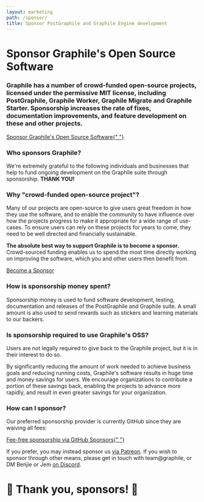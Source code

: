 ```yaml
---
layout: marketing
path: /sponsor/
title: Sponsor PostGraphile and Graphile Engine development
---
```



<MarketingLayout blue>
<Hero bg="white">

# Sponsor Graphile's Open Source Software

</Hero>

<MarketingSection bg="white" left maxWidth>
<h3>
  Graphile has a number of crowd-funded open-source projects, licensed under
  the permissive MIT license, including PostGraphile, Graphile Worker,
  Graphile Migrate and Graphile Starter. Sponsorship increases the rate of
  fixes, documentation improvements, and feature development on these and
  other projects.
</h3>

<div class="flex">
  <a class="button--solid" href="https://github.com/users/benjie/sponsorship">
    Sponsor Graphile's Open Source Software{" "}
    <span class="fas fa-fw fa-external-link-square-alt" />
  </a>
</div>

</MarketingSection>
<MarketingDivide from="white" to="medium" />

<MarketingSection bg="medium">

### Who sponsors Graphile?

<div style={{maxWidth: '48rem', margin: '0 auto'}}>

We're extremely grateful to the following individuals and businesses that help
to fund ongoing development on the Graphile suite through sponsorship. **THANK
YOU!**

</div>

<!-- SPONSORS_BEGIN -->

<Sponsors level="featured">
  <Sponsor
    name="Surge"
    avatar="/images/sponsors/surge.png"
    href="https://surge.io/"
  />
  <Sponsor
    name="Story.ai"
    avatar="/images/sponsors/storyscript.png"
    href="https://storyscript.com/?utm_source=postgraphile"
    business
  />
  <Sponsor
    name="Chad Furman"
    avatar="/images/sponsors/chadf.png"
    href="http://chads.website"
  />
  <Sponsor
    name="The Guild"
    avatar="/images/sponsors/theguild.png"
    href="https://www.the-guild.dev/"
    business
  />
  <Sponsor
    name="Fanatics"
    avatar="/images/sponsors/fanatics.png"
    href="https://www.fanatics.com/"
  />
  <Sponsor
    name="Enzuzo"
    avatar="/images/sponsors/enzuzo.png"
    href="https://www.enzuzo.com/"
  />
</Sponsors>
<Sponsors level="leaders">
  <Sponsor name="Robert Claypool" />
  <Sponsor name="Joe Dennis" />
  <Sponsor
    name="Qwick"
    avatar="/images/sponsors/qwick.png"
    href="https://qwick.com/"
    business
  />
  <Sponsor name="domonda" avatar="/images/sponsors/domonda.png" business />
  <Sponsor name="Jack Dinker" />
  <Sponsor
    name="Politics Rewired"
    avatar="/images/sponsors/politics-rewired.png"
    href="https://politicsrewired.com/"
    business
  />
  <Sponsor
    name="Dovetail"
    avatar="/images/sponsors/dovetail.png"
    href="https://dovetailapp.com/"
    business
  />
  <Sponsor name="DocIQ" avatar="/images/sponsors/dociq.png" business />
  <Sponsor name="nigelrmtaylor" />
  <Sponsor
    name="Principia Mentis"
    avatar="/images/sponsors/principiamentis.png"
    business
  />
  <Sponsor name="HR-ON" avatar="/images/sponsors/hron.png" business />
  <Sponsor
    name="Luxor Labs"
    avatar="/images/sponsors/luxorlabs.jpeg"
    business
  />
  <Sponsor name="PostHog" avatar="/images/sponsors/posthog.png" business />
  <Sponsor name="Taiste" avatar="/images/sponsors/taiste-sq.svg" business />
  <Sponsor name="Axinom" avatar="/images/sponsors/axinom.png" business />
  <Sponsor name="Notably" avatar="/images/sponsors/notably.png" business />
  <Sponsor name="Nathanael Beisiegel" />
  <Sponsor name="William Baxter" />
  <Sponsor
    name="SuperRare Labs"
    avatar="/images/sponsors/superrare.png"
    business
  />
  <Sponsor
    name="IaSQL"
    avatar="/images/sponsors/IaSQL.png"
    href="https://iasql.com/"
    business
  />
  <Sponsor name="latch.bio" avatar="/images/sponsors/latchbio.jpg" business />
</Sponsors>
<Sponsors level="supporters">
  <Sponsor
    name="Postlight"
    avatar="/images/sponsors/postlight.jpg"
    href="https://postlight.com/?utm_source=graphile"
    business
  />
  <Sponsor name="Philipp Litzenberger" />
  <Sponsor name="Sam Levin" />
  <Sponsor name="Matt Bretl" contributor />
  <Sponsor name="Chris Watland" />
  <Sponsor name="Mark" />
  <Sponsor name="svarmony" business />
  <Sponsor name="Simon Elliott" />
  <Sponsor name="James Rascoe" />
  <Sponsor name="CJ Lazell" />
  <Sponsor name="Mansoor Razzaq" />
  <Sponsor name="Jimmy Liu" />
  <Sponsor name="Keith Layne" />
  <Sponsor name="Olli Selamaa" />
  <Sponsor name="Paul Melnikow" />
  <Sponsor name="Alvin Ali Khaled" />
  <Sponsor name="Dani Kenan" />
  <Sponsor name="Stéphane Klein" />
  <Sponsor name="Splitgraph" business />
  <Sponsor name="Kadi Kraman" />
  <Sponsor name="Andrew Poland" />
  <Sponsor name="OnThisSpot" business />
  <Sponsor name="Benjamin Berman" />
  <Sponsor name="Zymego" business />
  <Sponsor name="ARK" business />
  <Sponsor name="Sen Palanisami" />
  <Sponsor name="nick" />
  <Sponsor name="CartoLab" business />
</Sponsors>
<Sponsors level="backers">
  <Sponsor name="plus 70 more backers..." plain />
</Sponsors>

<!-- SPONSORS_END -->

</MarketingSection>
<MarketingDivide from="medium" to="dark" via="light" down />

<MarketingSection bg="dark" left maxWidth>

### Why "crowd-funded open-source project"?

Many of our projects are open-source to give users great freedom in how they use
the software, and to enable the community to have influence over how the
projects progress to make it appropriate for a wide range of use-cases. To
ensure users can rely on these projects for years to come, they need to be well
directed and financially sustainable.

**The absolute best way to support Graphile is to become a sponsor.**
Crowd-sourced funding enables us to spend the most time directly working on
improving the software, which you and other users then benefit from.

<div class="flex">
  <a class="button--solid" href="https://github.com/users/benjie/sponsorship">
    Become a Sponsor <span class="fas fa-fw fa-external-link-square-alt" />
  </a>
</div>

</MarketingSection>
<MarketingDivide from="dark" to="light" />
<MarketingSection bg="light" left maxWidth>

### How is sponsorship money spent?

Sponsorship money is used to fund software development, testing, documentation
and releases of the PostGraphile and Graphile suite. A small amount is also used
to send rewards such as stickers and learning materials to our backers.

</MarketingSection>
<MarketingDivide from="light" to="medium" down />
<MarketingSection bg="medium" left maxWidth>

### Is sponsorship required to use Graphile's OSS?

Users are not legally required to give back to the Graphile project, but it is
in their interest to do so.

By significantly reducing the amount of work needed to achieve business goals
and reducing running costs, Graphile's software results in huge time and money
savings for users. We encourage organizations to contribute a portion of these
savings back, enabling the projects to advance more rapidly, and result in even
greater savings for your organization.

</MarketingSection>
<MarketingDivide from="medium" to="dark" via="light" />
<MarketingSection bg="dark" left maxWidth>

### How can I sponsor?

Our preferred sponsorship provider is currently GitHub since they are waiving
all fees:

<div class="tc">
  <a class="button--solid" href="https://github.com/users/benjie/sponsorship">
    Fee-free sponsorship via GitHub Sponsors{" "}
    <span class="fas fa-fw fa-external-link-square-alt" />
  </a>
</div>

If you prefer, you may instead sponsor us
[via Patreon](https://www.patreon.com/benjie). If you wish to sponsor through
other means, please get in touch with team@graphile, or DM Benjie or Jem
[on Discord](http://discord.gg/graphile).

# 🙏 Thank you, sponsors! 🙏

</MarketingSection>
</MarketingLayout>
